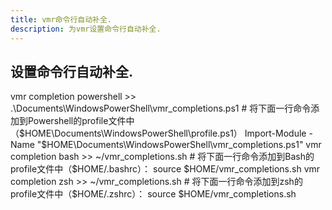 ```yaml
---
title: vmr命令行自动补全.
description: 为vmr设置命令行自动补全.
---
```



## 设置命令行自动补全.

<Tabs>
  <TabItem label="Powershell" icon="seti:shell">
    vmr completion powershell >>
    .\Documents\WindowsPowerShell\vmr_completions.ps1 #
    将下面一行命令添加到Powershell的profile文件中（$HOME\Documents\WindowsPowerShell\profile.ps1）
    Import-Module -Name "$HOME\Documents\WindowsPowerShell\vmr_completions.ps1"
  </TabItem>
  <TabItem label="Bash" icon="seti:shell">
    vmr completion bash >> ~/vmr_completions.sh #
    将下面一行命令添加到Bash的profile文件中（$HOME/.bashrc）： source
    $HOME/vmr_completions.sh
  </TabItem>
  <TabItem label="zsh" icon="seti:shell">
    vmr completion zsh >> ~/vmr_completions.sh #
    将下面一行命令添加到zsh的profile文件中（$HOME/.zshrc）： source
    $HOME/vmr_completions.sh
  </TabItem>
</Tabs>

